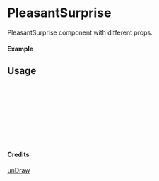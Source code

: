 
<Meta of={PleasantSurprise} title="unDraw/PleasantSurprise" />

# PleasantSurprise

PleasantSurprise component with different props.

#### Example

<Canvas of={PleasantSurprise.Primary} />

## Usage

```ts
import { PleasantSurprise } from "yadl-ui";

const Example = () => {
  return (
      <PleasantSurprise />
  );
};

export default Example;
```

#### Credits
[unDraw](https://undraw.co/illustrations)
